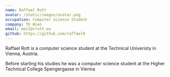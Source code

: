 ```yaml
---
name: Raffael Rott
avatar: /static/images/avatar.png
occupation: Computer Science Student
company: TU Wien
email: mail@rrott.eu
github: https://github.com/raffael0
---
```


Raffael Rott is a computer science student at the Technical Univeristy in Vienna, Austria.

Before starting his studies he was a computer science student at the Higher Technical College Spengergasse in Vienna